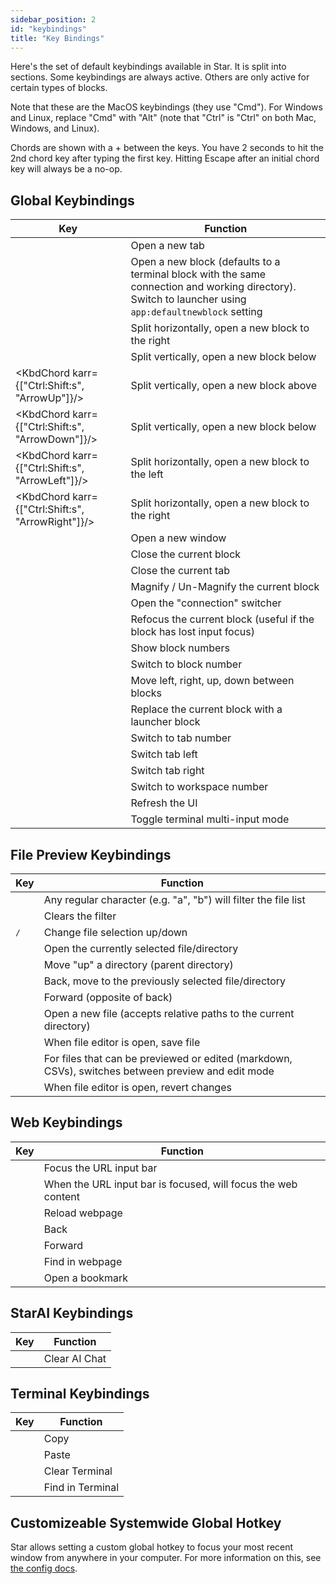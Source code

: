 ```yaml
---
sidebar_position: 2
id: "keybindings"
title: "Key Bindings"
---
```



<PlatformProvider>

Here's the set of default keybindings available in Star. It is split into sections.
Some keybindings are always active. Others are only active for certain types of blocks.

Note that these are the MacOS keybindings (they use "Cmd"). For Windows and Linux,
replace "Cmd" with "Alt" (note that "Ctrl" is "Ctrl" on both Mac, Windows, and Linux).

Chords are shown with a + between the keys. You have 2 seconds to hit the 2nd chord key after typing the first key. Hitting Escape after an initial chord key will always be a no-op.

## Global Keybindings

<PlatformSelectorButton />
<div style={{ marginBottom: 20 }}></div>

| Key                                               | Function                                                                                                                                               |
| ------------------------------------------------- | ------------------------------------------------------------------------------------------------------------------------------------------------------ |
| <Kbd k="Cmd:t"/>                                  | Open a new tab                                                                                                                                         |
| <Kbd k="Cmd:n"/>                                  | Open a new block (defaults to a terminal block with the same connection and working directory). Switch to launcher using `app:defaultnewblock` setting |
| <Kbd k="Cmd:d"/>                                  | Split horizontally, open a new block to the right                                                                                                      |
| <Kbd k="Cmd:Shift:d"/>                            | Split vertically, open a new block below                                                                                                               |
| <KbdChord karr={["Ctrl:Shift:s", "ArrowUp"]}/>    | Split vertically, open a new block above                                                                                                               |
| <KbdChord karr={["Ctrl:Shift:s", "ArrowDown"]}/>  | Split vertically, open a new block below                                                                                                               |
| <KbdChord karr={["Ctrl:Shift:s", "ArrowLeft"]}/>  | Split horizontally, open a new block to the left                                                                                                       |
| <KbdChord karr={["Ctrl:Shift:s", "ArrowRight"]}/> | Split horizontally, open a new block to the right                                                                                                      |
| <Kbd k="Cmd:Shift:n"/>                            | Open a new window                                                                                                                                      |
| <Kbd k="Cmd:w"/>                                  | Close the current block                                                                                                                                |
| <Kbd k="Cmd:Shift:w"/>                            | Close the current tab                                                                                                                                  |
| <Kbd k="Cmd:m"/>                                  | Magnify / Un-Magnify the current block                                                                                                                 |
| <Kbd k="Cmd:g"/>                                  | Open the "connection" switcher                                                                                                                         |
| <Kbd k="Cmd:i"/>                                  | Refocus the current block (useful if the block has lost input focus)                                                                                   |
| <Kbd k="Ctrl:Shift"/>                             | Show block numbers                                                                                                                                     |
| <Kbd k="Ctrl:Shift:1-9"/>                         | Switch to block number                                                                                                                                 |
| <Kbd k="Ctrl:Shift:Arrows"/>                      | Move left, right, up, down between blocks                                                                                                              |
| <Kbd k="Ctrl:Shift:k"/>                           | Replace the current block with a launcher block                                                                                                        |
| <Kbd k="Cmd:1-9"/>                                | Switch to tab number                                                                                                                                   |
| <Kbd k="Cmd:["/>                                  | Switch tab left                                                                                                                                        |
| <Kbd k="Cmd:]"/>                                  | Switch tab right                                                                                                                                       |
| <Kbd k="Cmd:Ctrl:1-9"/>                           | Switch to workspace number                                                                                                                             |
| <Kbd k="Cmd:Shift:r"/>                            | Refresh the UI                                                                                                                                         |
| <Kbd k="Ctrl:Shift:i"/>                           | Toggle terminal multi-input mode                                                                                                                       |

## File Preview Keybindings

| Key                                       | Function                                                                                           |
| ----------------------------------------- | -------------------------------------------------------------------------------------------------- |
| <Kbd k="[text]"/>                         | Any regular character (e.g. "a", "b") will filter the file list                                    |
| <Kbd k="Escape"/>                         | Clears the filter                                                                                  |
| <Kbd k="ArrowUp"/> / <Kbd k="ArrowDown"/> | Change file selection up/down                                                                      |
| <Kbd k="Enter"/>                          | Open the currently selected file/directory                                                         |
| <Kbd k="Cmd:ArrowUp"/>                    | Move "up" a directory (parent directory)                                                           |
| <Kbd k="Cmd:ArrowLeft"/>                  | Back, move to the previously selected file/directory                                               |
| <Kbd k="Cmd:ArrowRight"/>                 | Forward (opposite of back)                                                                         |
| <Kbd k="Cmd:o"/>                          | Open a new file (accepts relative paths to the current directory)                                  |
| <Kbd k="Cmd:s"/>                          | When file editor is open, save file                                                                |
| <Kbd k="Cmd:e"/>                          | For files that can be previewed or edited (markdown, CSVs), switches between preview and edit mode |
| <Kbd k="Cmd:r"/>                          | When file editor is open, revert changes                                                           |

## Web Keybindings

| Key                       | Function                                                      |
| ------------------------- | ------------------------------------------------------------- |
| <Kbd k="Cmd:l"/>          | Focus the URL input bar                                       |
| <Kbd k="Escape"/>         | When the URL input bar is focused, will focus the web content |
| <Kbd k="Cmd:r"/>          | Reload webpage                                                |
| <Kbd k="Cmd:ArrowLeft"/>  | Back                                                          |
| <Kbd k="Cmd:ArrowRight"/> | Forward                                                       |
| <Kbd k="Cmd:f"/>          | Find in webpage                                               |
| <Kbd k="Cmd:o"/>          | Open a bookmark                                               |

## StarAI Keybindings

| Key              | Function      |
| ---------------- | ------------- |
| <Kbd k="Cmd:l"/> | Clear AI Chat |

## Terminal Keybindings

| Key                     | Function         |
| ----------------------- | ---------------- |
| <Kbd k="Ctrl:Shift:c"/> | Copy             |
| <Kbd k="Ctrl:Shift:v"/> | Paste            |
| <Kbd k="Cmd:k"/>        | Clear Terminal   |
| <Kbd k="Cmd:f"/>        | Find in Terminal |

## Customizeable Systemwide Global Hotkey

Star allows setting a custom global hotkey to focus your most recent window from anywhere in your computer. For more information on this, see [the config docs](./config#customizable-systemwide-global-hotkey).

</PlatformProvider>
